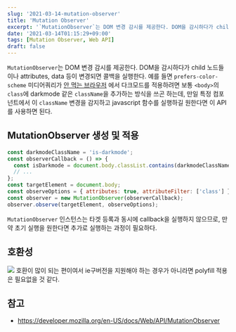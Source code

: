 ```yaml
---
slug: '2021-03-14-mutation-observer'
title: 'Mutation Observer'
excerpt: '`MutationObserver`는 DOM 변경 감시를 제공한다. DOM을 감시하다가 child 노드들이나 attributes, data 등이 변경되면 콜백을 실행한다.'
date: '2021-03-14T01:15:29+09:00'
tags: [Mutation Observer, Web API]
draft: false
---
```


`MutationObserver`는 DOM 변경 감시를 제공한다. DOM을 감시하다가 child 노드들이나 attributes, data 등이 변경되면 콜백을 실행한다.
예를 들면 `prefers-color-scheme` 미디어쿼리가 [안 먹는 브라우저](https://caniuse.com/?search=prefers-color-scheme) 에서 다크모드를 적용하려면 보통 `<body>`의 `class`에 darkmode 같은 `className`을 추가하는 방식을 쓰곤 하는데, 만일 특정 컴포넌트에서 이 `className` 변경을 감지하고 javascript 함수를 실행하길 원한다면 이 API를 사용하면 된다.

## MutationObserver 생성 및 적용

```js
const darkmodeClassName = 'is-darkmode';
const observerCallback = () => {
  const isDarkmode = document.body.classList.contains(darkmodeClassName);
  // ...
};
const targetElement = document.body;
const observeOptions = { attributes: true, attributeFilter: ['class'] };
const observer = new MutationObserver(observerCallback);
observer.observe(targetElement, observeOptions);
```

`MutationObserver` 인스턴스는 타겟 등록과 동시에 callback을 실행하지 않으므로, 만약 초기 실행을 원한다면 추가로 실행하는 과정이 필요하다.

## 호환성

![](~/assets/image-3.png)
호환이 많이 되는 편이여서 ie구버전을 지원해야 하는 경우가 아니라면 polyfill 적용은 필요없을 것 같다.

## 참고

- https://developer.mozilla.org/en-US/docs/Web/API/MutationObserver
